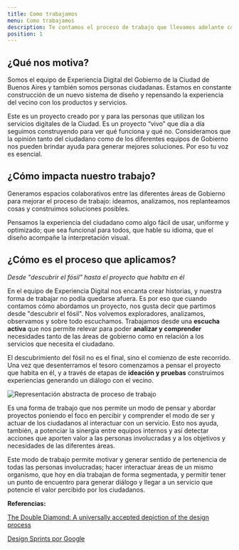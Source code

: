 ```yaml
---
title: Como trabajamos
menu: Como trabajamos
description: Te contamos el proceso de trabajo que llevamos adelante con el objetivo de construir mejores experiencias para las personas.
position: 1
---
```


## ¿Qué nos motiva?

Somos el equipo de Experiencia Digital del Gobierno de la Ciudad de Buenos Aires y también somos personas ciudadanas. Estamos en constante construcción de un nuevo sistema de diseño y repensando la experiencia del vecino con los productos y servicios.

Este es un proyecto creado por y para las personas que utilizan los servicios digitales de la Ciudad. Es un proyecto “vivo” que día a día seguimos construyendo para ver qué funciona y qué no. Consideramos que la opinión tanto del ciudadano como de los diferentes equipos de Gobierno nos pueden brindar ayuda para generar mejores soluciones. Por eso tu voz es esencial.

## ¿Cómo impacta nuestro trabajo?

Generamos espacios colaborativos entre las diferentes áreas de Gobierno para mejorar el proceso de trabajo: ideamos, analizamos, nos replanteamos cosas y construimos soluciones posibles.

Pensamos la experiencia del ciudadano como algo fácil de usar, uniforme y optimizado; que sea funcional para todos, que hable su idioma, que el diseño acompañe la interpretación visual.

## ¿Cómo es el proceso que aplicamos?

_Desde "descubrir el fósil" hasta el proyecto que habita en él_

En el equipo de Experiencia Digital nos encanta crear historias, y nuestra forma de trabajar no podía quedarse afuera. Es por eso que cuando contamos cómo abordamos un proyecto, nos gusta decir que partimos desde "descubrir el fósil". Nos volvemos exploradores, analizamos, observamos y sobre todo escuchamos. Trabajamos desde una **escucha activa** que nos permite relevar para poder **analizar y comprender** necesidades tanto de las áreas de gobierno como en relación a los servicios que necesita el ciudadano.

El descubrimiento del fósil no es el final, sino el comienzo de este recorrido. Una vez que desenterramos el tesoro comenzamos a pensar el proyecto que habita en él, y a través de etapas de **ideación y pruebas** construimos experiencias generando un diálogo con el vecino.

![Representación abstracta de proceso de trabajo](creamos_experiencias/grafico-proceso.svg)

Es una forma de trabajo que nos permite un modo de pensar y abordar proyectos poniendo el foco en percibir y comprender el modo de ser y actuar de los ciudadanos al interactuar con un servicio. Esto nos ayuda, también, a potenciar la sinergia entre equipos internos y así detectar acciones que aporten valor a las personas involucradas y a los objetivos y necesidades de las diferentes áreas.

Este modo de trabajo permite motivar y generar sentido de pertenencia de todas las personas involucradas; hacer interactuar áreas de un mismo organismo, que hoy en día trabajan de forma segmentada, y permitir tener un punto de encuentro para generar diálogo y llegar a un servicio que potencie el valor percibido por los ciudadanos.

**Referencias:**

[The Double Diamond: A universally accepted depiction of the design process](https://www.designcouncil.org.uk/news-opinion/what-framework-innovation-design-councils-evolved-double-diamond)

[Design Sprints por Google](https://designsprintkit.withgoogle.com/)
